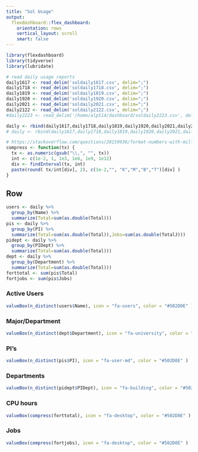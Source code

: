 ```yaml
---
title: "Sol Usage"
output: 
  flexdashboard::flex_dashboard:
    orientation: rows
    vertical_layout: scroll
    smart: false
---
```


<script src="https://ajax.googleapis.com/ajax/libs/jquery/3.2.0/jquery.min.js"></script>
<script>
$(document).ready(function() {
  $('.navbar').remove();
  $('body').css('padding-top', '0px');
});
</script>
<style>
.navbar {
  background-color:#502D0E;
}
.navbar-brand {
color:white!important;
}
</style>

```r
library(flexdashboard)
library(tidyverse)
library(lubridate)

# read daily usage reports
daily1617 <- read_delim('soldaily1617.csv', delim=";")
daily1718 <- read_delim('soldaily1718.csv', delim=";")
daily1819 <- read_delim('soldaily1819.csv', delim=";")
daily1920 <- read_delim('soldaily1920.csv', delim=";")
daily2021 <- read_delim('soldaily2021.csv', delim=";")
daily2122 <- read_delim('soldaily2122.csv', delim=";")
#daily2223 <- read_delim('/home/alp514/dashboard/soldaily2223.csv', delim=";")

daily <- rbind(daily1617,daily1718,daily1819,daily1920,daily2021,daily2122)
# daily <- rbind(daily1617,daily1718,daily1819,daily1920,daily2021,daily2122,daily2223)

# https://stackoverflow.com/questions/28159936/format-numbers-with-million-m-and-billion-b-suffixes
compress <- function(tx) {
  tx <- as.numeric(gsub("\\,", "", tx))
  int <- c(1e-2, 1, 1e3, 1e6, 1e9, 1e12)
  div <- findInterval(tx, int)
  paste(round( tx/int[div], 2), c(1e-2,"", "K","M","B","T")[div] )
}

```

Row
-----------------------------------------------------------------------

```r
users <- daily %>%
  group_by(Name) %>%
  summarize(Total=sum(as.double(Total)))
pis <- daily %>%
  group_by(PI) %>%
  summarize(Total=sum(as.double(Total)),Jobs=sum(as.double(TotalJ)))
pidept <- daily %>%
  group_by(PIDept) %>%
  summarize(Total=sum(as.double(Total)))
dept <- daily %>%
  group_by(Department) %>%
  summarize(Total=sum(as.double(Total)))
forttotal <- sum(pis$Total)
fortjobs <- sum(pis$Jobs)
```

### Active Users

```r
valueBox(n_distinct(users$Name), icon = "fa-users", color = "#502D0E" )
```

### Major/Department

```r
valueBox(n_distinct(dept$Department), icon = "fa-university", color = "#502D0E" )
```

### PI's

```r
valueBox(n_distinct(pis$PI), icon = "fa-user-md", color = "#502D0E" )
```

### Departments

```r
valueBox(n_distinct(pidept$PIDept), icon = "fa-building", color = "#502D0E" )
```

### CPU hours 

```r
valueBox(compress(forttotal), icon = "fa-desktop", color = "#502D0E" )
```

### Jobs 

```r
valueBox(compress(fortjobs), icon = "fa-desktop", color = "#502D0E" )
```


